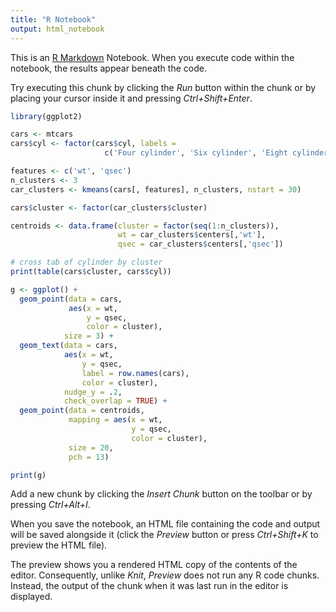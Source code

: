 ---
title: "R Notebook"
output: html_notebook
---

This is an [R Markdown](http://rmarkdown.rstudio.com) Notebook. When you execute code within the notebook, the results appear beneath the code. 

Try executing this chunk by clicking the *Run* button within the chunk or by placing your cursor inside it and pressing *Ctrl+Shift+Enter*. 

```{r}
library(ggplot2)

cars <- mtcars
cars$cyl <- factor(cars$cyl, labels = 
                     c('Four cylinder', 'Six cylinder', 'Eight cylinder'))

features <- c('wt', 'qsec')
n_clusters <- 3
car_clusters <- kmeans(cars[, features], n_clusters, nstart = 30)

cars$cluster <- factor(car_clusters$cluster)

centroids <- data.frame(cluster = factor(seq(1:n_clusters)),
                        wt = car_clusters$centers[,'wt'],
                        qsec = car_clusters$centers[,'qsec'])

# cross tab of cylinder by cluster
print(table(cars$cluster, cars$cyl))

g <- ggplot() + 
  geom_point(data = cars, 
             aes(x = wt, 
                 y = qsec,
                 color = cluster),
            size = 3) +
  geom_text(data = cars,
            aes(x = wt,
                y = qsec,
                label = row.names(cars),
                color = cluster),
            nudge_y = .2,
            check_overlap = TRUE) +
  geom_point(data = centroids,
             mapping = aes(x = wt,
                           y = qsec,
                           color = cluster),
             size = 20,
             pch = 13) 

print(g)
```

Add a new chunk by clicking the *Insert Chunk* button on the toolbar or by pressing *Ctrl+Alt+I*.

When you save the notebook, an HTML file containing the code and output will be saved alongside it (click the *Preview* button or press *Ctrl+Shift+K* to preview the HTML file).

The preview shows you a rendered HTML copy of the contents of the editor. Consequently, unlike *Knit*, *Preview* does not run any R code chunks. Instead, the output of the chunk when it was last run in the editor is displayed.
